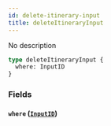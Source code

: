 ```yaml
---
id: delete-itinerary-input
title: deleteItineraryInput
---
```


No description

```graphql
type deleteItineraryInput {
  where: InputID
}
```

### Fields

#### `where` ([`InputID`](/v1/inputs/input-id))
